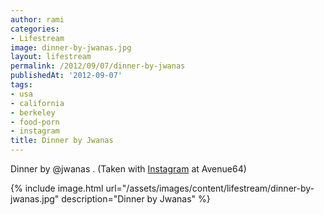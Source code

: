 ```yaml
---
author: rami
categories:
- Lifestream
image: dinner-by-jwanas.jpg
layout: lifestream
permalink: /2012/09/07/dinner-by-jwanas
publishedAt: '2012-09-07'
tags:
- usa
- california
- berkeley
- food-porn
- instagram
title: Dinner by Jwanas
---
```


Dinner by @jwanas . (Taken with [Instagram](http://instagram.com) at Avenue64)

{% include image.html url="/assets/images/content/lifestream/dinner-by-jwanas.jpg" description="Dinner by Jwanas" %}